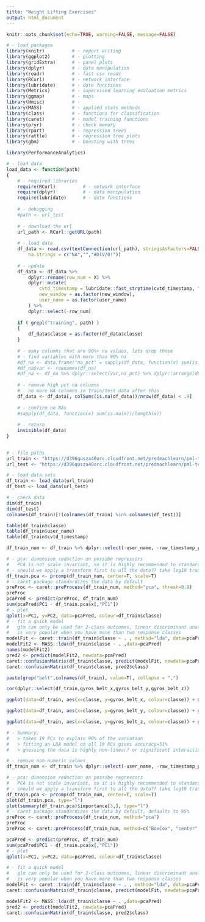 ```yaml
---
title: "Weight Lifting Exercises"
output: html_document
---
```


```r
knitr::opts_chunk$set(echo=TRUE, warning=FALSE, message=FALSE)
```


```r
# - load packages
library(knitr)          # - report writing
library(ggplot2)        # - plotting
library(gridExtra)      # - panel plots
library(dplyr)          # - data manipulation
library(readr)          # - fast csv reads
library(RCurl)          # - network interface
library(lubridate)      # - date functions
library(Metrics)        # - supervised learning evaluation metrics
library(ggmap)          # - maps
library(Hmisc)          # - 
library(MASS)           # - applied stats methods
library(class)          # - functions for classification
library(caret)          # - model training functions
library(pryr)           # - check memory
library(rpart)          # - regression trees
library(rattle)         # - regression tree plots
library(gbm)            # - boosting with trees

library(PerformanceAnalytics)

```


```r
# - load data
load_data <- function(path)
{
    # - required libraries
    require(RCurl)          # - network interface
    require(dplyr)          # - data manipulation
    require(lubridate)      # - date functions
    
    # - debugging
    #path <- url_test
    
    # - download the url
    url_path <- RCurl::getURL(path)
    
    # - load data
    df_data <- read.csv(textConnection(url_path), stringsAsFactors=FALSE,
        na.strings = c("NA","","#DIV/0!"))
    
    # - update
    df_data <- df_data %>%
        dplyr::rename(row_num = X) %>%
        dplyr::mutate(
            cvtd_timestamp = lubridate::fast_strptime(cvtd_timestamp, "%m/%d/%Y %H:%M"),
            new_window = as.factor(new_window),
            user_name = as.factor(user_name)
        ) %>%
        dplyr::select(-row_num)
    
    if ( grepl("training", path) )
    {
        df_data$classe = as.factor(df_data$classe)
    }
    
    # - many columns that are 90%+ na values, lets drop those
    # - find variables with more than 90% na
    #df_na <- data.frame("na_pct" = sapply(df_data, function(x) sum(is.na(x))/length(x)))
    #df_na$var <- rownames(df_na)
    #df_na <- df_na %>% dplyr::select(var,na_pct) %>% dplyr::arrange(desc(na_pct))
    
    # - remove high pct na columns
    #   no more NA columns in train/test data after this
    df_data <- df_data[, colSums(is.na(df_data))/nrow(df_data) < .9]
    
    # - confirm no NAs
    #sapply(df_data, function(x) sum(is.na(x))/length(x))
    
    # - return
    invisible(df_data)
}
    
```


```r
# - file paths
url_train <- "https://d396qusza40orc.cloudfront.net/predmachlearn/pml-training.csv"
url_test <- "https://d396qusza40orc.cloudfront.net/predmachlearn/pml-testing.csv"

# - load data sets
df_train <- load_data(url_train)
df_test <- load_data(url_test)

# - check data
dim(df_train)
dim(df_test)
colnames(df_train)[!(colnames(df_train) %in% colnames(df_test))]

```


```r

table(df_train$classe)
table(df_train$user_name)
table(df_train$cvtd_timestamp)

df_train_num <- df_train %>% dplyr::select(-user_name, -raw_timestamp_part_1, -raw_timestamp_part_2, -cvtd_timestamp, -new_window, -classe)

# - pca: dimension reduction on possibe regressors
#   PCA is not scale invariant, so it is highly recommended to standardize all the {p} variables before applying PCA. Since skewness and the magnitude of the variables influence the resulting PCs, it is good practice to apply skewness transformation, center and scale the variables prior to the application of PCA
# - should we apply a transform first to all the data?? take log10 transform to make the variables looks more gaussian
df_train.pca <- prcomp(df_train_num, center=T, scale=T)
# - caret package standardizes the data by default
preProc <- caret::preProcess(df_train_num, method="pca", thresh=0.9)
preProc
pcaPred <- predict(preProc, df_train_num)
sum(pcaPred$PC1 - df_train.pca$x[,"PC1"])
# - plot
qplot(x=PC1, y=PC2, data=pcaPred, colour=df_train$classe)
# - fit a quick model
#   glm can only be used for 2-class outcomes, linear discriminant analysis
#   is very popular when you have more than two response classes
modelFit <- caret::train(df_train$classe ~ . , method="lda", data=pcaPred)
modelFit2 <- MASS::lda(df_train$classe ~ . ,data=pcaPred)
names(modelFit2)
pred2 <- predict(modelFit2, newdata=pcaPred)
caret::confusionMatrix(df_train$classe, predict(modelFit, newdata=pcaPred))
caret::confusionMatrix(df_train$classe, pred2$class)

paste(grep("belt",colnames(df_train), value=T), collapse = ",")

cor(dplyr::select(df_train,gyros_belt_x,gyros_belt_y,gyros_belt_z))

ggplot(data=df_train, aes(x=classe, y=gyros_belt_x, colour=classe)) + geom_boxplot() + stat_summary(fun.y=mean, geom="point", shape=5, size=4) + theme(axis.title.x = element_blank(), legend.position='none')

ggplot(data=df_train, aes(x=classe, y=gyros_belt_y, colour=classe)) + geom_boxplot() + stat_summary(fun.y=mean, geom="point", shape=5, size=4) + theme(axis.title.x = element_blank(), legend.position='none')

ggplot(data=df_train, aes(x=classe, y=gyros_belt_z, colour=classe)) + geom_boxplot() + stat_summary(fun.y=mean, geom="point", shape=5, size=4) + theme(axis.title.x = element_blank(), legend.position='none')


```


```r

# - Summary:
#   > takes 19 PCs to explain 90% of the variation
#   > fitting an LDA model on all 19 PCs gives accuracy=51%
#   > guessing the data is highly non-linear? or significant interactions?

# - remove non-numeric values
df_train_num <- df_train %>% dplyr::select(-user_name, -raw_timestamp_part_1, -raw_timestamp_part_2, -cvtd_timestamp, -new_window, -classe)

# - pca: dimension reduction on possibe regressors
#   PCA is not scale invariant, so it is highly recommended to standardize all the {p} variables before applying PCA. Since skewness and the magnitude of the variables influence the resulting PCs, it is good practice to apply skewness transformation, center and scale the variables prior to the application of PCA
# - should we apply a transform first to all the data?? take log10 transform to make the variables looks more gaussian
df_train.pca <- prcomp(df_train_num, center=T, scale=T)
plot(df_train.pca, type="l")
plot(summary(df_train.pca)$importance[3,], type="l")
# - caret package standardizes the data by default, defaults to 95%
preProc <- caret::preProcess(df_train_num, method="pca")
preProc
preProc <- caret::preProcess(df_train_num, method=c("BoxCox", "center", "scale", "pca"), thresh=0.9)

pcaPred <- predict(preProc, df_train_num)
sum(pcaPred$PC1 - df_train.pca$x[,"PC1"])
# - plot
qplot(x=PC1, y=PC2, data=pcaPred, colour=df_train$classe)

# - fit a quick model
#   glm can only be used for 2-class outcomes, linear discriminant analysis
#   is very popular when you have more than two response classes
modelFit <- caret::train(df_train$classe ~ . , method="lda", data=pcaPred)
caret::confusionMatrix(df_train$classe, predict(modelFit, newdata=pcaPred))

modelFit2 <- MASS::lda(df_train$classe ~ . ,data=pcaPred)
pred2 <- predict(modelFit2, newdata=pcaPred)
caret::confusionMatrix(df_train$classe, pred2$class)


```














